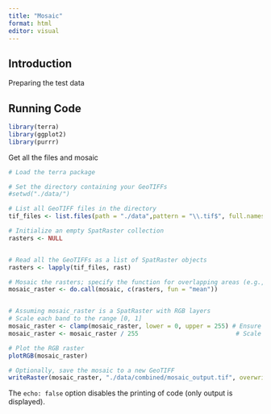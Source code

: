 ```yaml
---
title: "Mosaic"
format: html
editor: visual
---
```


## Introduction

Preparing the test data

## Running Code


```r
library(terra)
library(ggplot2)
library(purrr)
```

Get all the files and mosaic

```r
# Load the terra package

# Set the directory containing your GeoTIFFs
#setwd("./data/")

# List all GeoTIFF files in the directory
tif_files <- list.files(path = "./data",pattern = "\\.tif$", full.names = TRUE)

# Initialize an empty SpatRaster collection
rasters <- NULL


# Read all the GeoTIFFs as a list of SpatRaster objects
rasters <- lapply(tif_files, rast)

# Mosaic the rasters; specify the function for overlapping areas (e.g., "mean", "min", "max")
mosaic_raster <- do.call(mosaic, c(rasters, fun = "mean"))


# Assuming mosaic_raster is a SpatRaster with RGB layers
# Scale each band to the range [0, 1]
mosaic_raster <- clamp(mosaic_raster, lower = 0, upper = 255) # Ensure values are within [0, 255]
mosaic_raster <- mosaic_raster / 255                           # Scale values to [0, 1]

# Plot the RGB raster
plotRGB(mosaic_raster)

# Optionally, save the mosaic to a new GeoTIFF
writeRaster(mosaic_raster, "./data/combined/mosaic_output.tif", overwrite = TRUE)
```

The `echo: false` option disables the printing of code (only output is displayed).
